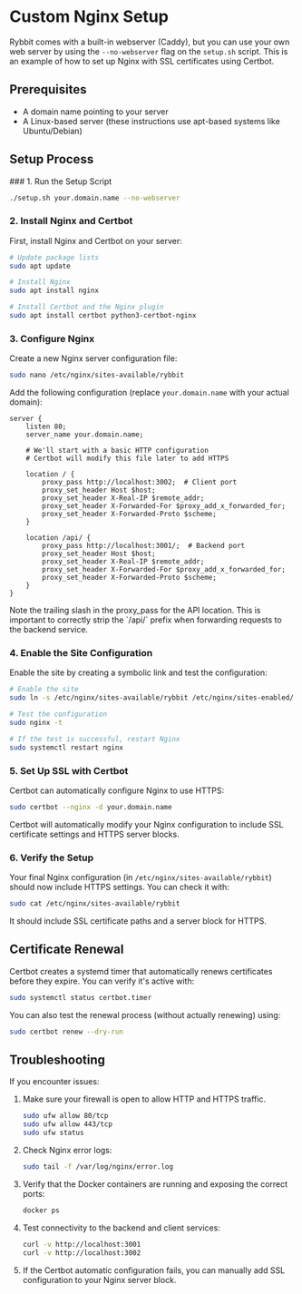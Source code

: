 
# Custom Nginx Setup

Rybbit comes with a built-in webserver (Caddy), but you can use your own web server by using the `--no-webserver` flag on the `setup.sh` script. This is an example of how to set up Nginx with SSL certificates using Certbot.

## Prerequisites

- A domain name pointing to your server
- A Linux-based server (these instructions use apt-based systems like Ubuntu/Debian)

## Setup Process

<Steps>
### 1. Run the Setup Script

```bash
./setup.sh your.domain.name --no-webserver
```

### 2. Install Nginx and Certbot

First, install Nginx and Certbot on your server:

```bash
# Update package lists
sudo apt update

# Install Nginx
sudo apt install nginx

# Install Certbot and the Nginx plugin
sudo apt install certbot python3-certbot-nginx
```

### 3. Configure Nginx

Create a new Nginx server configuration file:

```bash
sudo nano /etc/nginx/sites-available/rybbit
```

Add the following configuration (replace `your.domain.name` with your actual domain):

```nginx
server {
    listen 80;
    server_name your.domain.name;

    # We'll start with a basic HTTP configuration
    # Certbot will modify this file later to add HTTPS

    location / {
        proxy_pass http://localhost:3002;  # Client port
        proxy_set_header Host $host;
        proxy_set_header X-Real-IP $remote_addr;
        proxy_set_header X-Forwarded-For $proxy_add_x_forwarded_for;
        proxy_set_header X-Forwarded-Proto $scheme;
    }

    location /api/ {
        proxy_pass http://localhost:3001/;  # Backend port
        proxy_set_header Host $host;
        proxy_set_header X-Real-IP $remote_addr;
        proxy_set_header X-Forwarded-For $proxy_add_x_forwarded_for;
        proxy_set_header X-Forwarded-Proto $scheme;
    }
}
```

<Callout type="warning">
  Note the trailing slash in the proxy_pass for the API location. This is important to correctly strip the `/api/` prefix when forwarding requests to the backend service.
</Callout>

### 4. Enable the Site Configuration

Enable the site by creating a symbolic link and test the configuration:

```bash
# Enable the site
sudo ln -s /etc/nginx/sites-available/rybbit /etc/nginx/sites-enabled/

# Test the configuration
sudo nginx -t

# If the test is successful, restart Nginx
sudo systemctl restart nginx
```

### 5. Set Up SSL with Certbot

Certbot can automatically configure Nginx to use HTTPS:

```bash
sudo certbot --nginx -d your.domain.name
```

Certbot will automatically modify your Nginx configuration to include SSL certificate settings and HTTPS server blocks.

### 6. Verify the Setup

Your final Nginx configuration (in `/etc/nginx/sites-available/rybbit`) should now include HTTPS settings. You can check it with:

```bash
sudo cat /etc/nginx/sites-available/rybbit
```

It should include SSL certificate paths and a server block for HTTPS.

</Steps>

## Certificate Renewal

Certbot creates a systemd timer that automatically renews certificates before they expire. You can verify it's active with:

```bash
sudo systemctl status certbot.timer
```

You can also test the renewal process (without actually renewing) using:

```bash
sudo certbot renew --dry-run
```

## Troubleshooting

If you encounter issues:

1. Make sure your firewall is open to allow HTTP and HTTPS traffic.
   ```bash
   sudo ufw allow 80/tcp
   sudo ufw allow 443/tcp
   sudo ufw status
   ```

2. Check Nginx error logs:
   ```bash
   sudo tail -f /var/log/nginx/error.log
   ```

3. Verify that the Docker containers are running and exposing the correct ports:
   ```bash
   docker ps
   ```

4. Test connectivity to the backend and client services:
   ```bash
   curl -v http://localhost:3001
   curl -v http://localhost:3002
   ```

5. If the Certbot automatic configuration fails, you can manually add SSL configuration to your Nginx server block.
